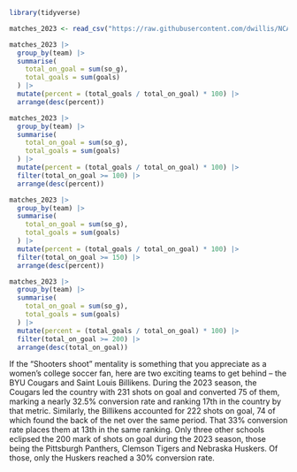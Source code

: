 
```r
library(tidyverse)
```

```r
matches_2023 <- read_csv("https://raw.githubusercontent.com/dwillis/NCAAWomensSoccerData/main/data/ncaa_womens_soccer_matchstats_2023.csv")

```
```r

matches_2023 |> 
  group_by(team) |> 
  summarise(
    total_on_goal = sum(so_g),
    total_goals = sum(goals)
  ) |> 
  mutate(percent = (total_goals / total_on_goal) * 100) |> 
  arrange(desc(percent))

```


```r

matches_2023 |> 
  group_by(team) |> 
  summarise(
    total_on_goal = sum(so_g),
    total_goals = sum(goals)
  ) |> 
  mutate(percent = (total_goals / total_on_goal) * 100) |> 
  filter(total_on_goal >= 100) |>
  arrange(desc(percent))

```

```r

matches_2023 |> 
  group_by(team) |> 
  summarise(
    total_on_goal = sum(so_g),
    total_goals = sum(goals)
  ) |> 
  mutate(percent = (total_goals / total_on_goal) * 100) |> 
  filter(total_on_goal >= 150) |>
  arrange(desc(percent))

```


```r

matches_2023 |> 
  group_by(team) |> 
  summarise(
    total_on_goal = sum(so_g),
    total_goals = sum(goals)
  ) |> 
  mutate(percent = (total_goals / total_on_goal) * 100) |> 
  filter(total_on_goal >= 200) |>
  arrange(desc(total_on_goal))

```


If the "Shooters shoot" mentality is something that you appreciate as a women's college soccer fan, here are two exciting teams to get behind -- the BYU Cougars and Saint Louis Billikens. During the 2023 season, the Cougars led the country with 231 shots on goal and converted 75 of them, marking a nearly 32.5% conversion rate and ranking 17th in the country by that metric. Similarly, the Billikens accounted for 222 shots on goal, 74 of which found the back of the net over the same period. That 33% conversion rate places them at 13th in the same ranking. Only three other schools eclipsed the 200 mark of shots on goal during the 2023 season, those being the Pittsburgh Panthers, Clemson Tigers and Nebraska Huskers. Of those, only the Huskers reached a 30% conversion rate.



